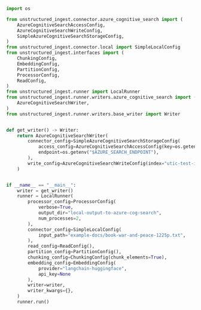 ```python Python
import os

from unstructured_ingest.connector.azure_cognitive_search import (
    AzureCognitiveSearchAccessConfig,
    AzureCognitiveSearchWriteConfig,
    SimpleAzureCognitiveSearchStorageConfig,
)
from unstructured_ingest.connector.local import SimpleLocalConfig
from unstructured_ingest.interfaces import (
    ChunkingConfig,
    EmbeddingConfig,
    PartitionConfig,
    ProcessorConfig,
    ReadConfig,
)
from unstructured_ingest.runner import LocalRunner
from unstructured_ingest.runner.writers.azure_cognitive_search import (
    AzureCognitiveSearchWriter,
)
from unstructured_ingest.runner.writers.base_writer import Writer


def get_writer() -> Writer:
    return AzureCognitiveSearchWriter(
        connector_config=SimpleAzureCognitiveSearchStorageConfig(
            access_config=AzureCognitiveSearchAccessConfig(key=os.getenv("AZURE_SEARCH_API_KEY")),
            endpoint=os.getenv("$AZURE_SEARCH_ENDPOINT"),
        ),
        write_config=AzureCognitiveSearchWriteConfig(index="utic-test-ingest-fixtures-output"),
    )


if __name__ == "__main__":
    writer = get_writer()
    runner = LocalRunner(
        processor_config=ProcessorConfig(
            verbose=True,
            output_dir="local-output-to-azure-cog-search",
            num_processes=2,
        ),
        connector_config=SimpleLocalConfig(
            input_path="example-docs/book-war-and-peace-1225p.txt",
        ),
        read_config=ReadConfig(),
        partition_config=PartitionConfig(),
        chunking_config=ChunkingConfig(chunk_elements=True),
        embedding_config=EmbeddingConfig(
            provider="langchain-huggingface",
            api_key=None
        ),
        writer=writer,
        writer_kwargs={},
    )
    runner.run()
```
